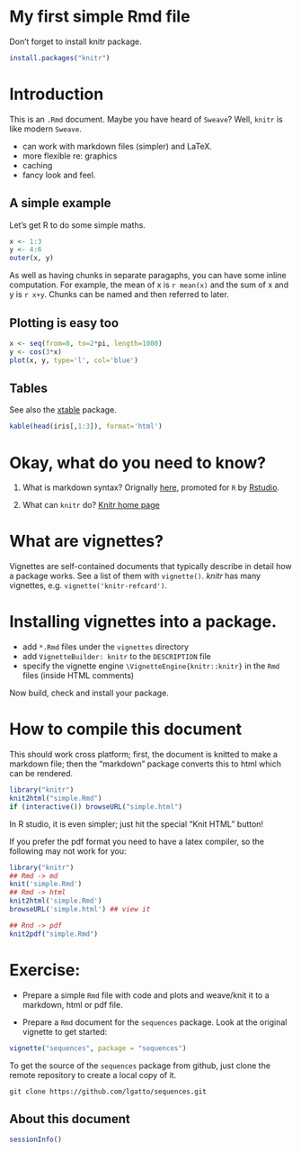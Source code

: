 # My first simple Rmd file

Don't forget to install knitr package.

```r
install.packages("knitr")
```

# Introduction

This is an `.Rmd` document.  Maybe you have heard of `Sweave`?
Well, `knitr` is like modern `Sweave`.

* can work with markdown files (simpler) and LaTeX.
* more flexible re: graphics
* caching
* fancy look and feel.

## A simple example

Let's get R to do some simple maths.

```r
x <- 1:3
y <- 4:6
outer(x, y)
```
As well as having chunks in separate paragaphs, you can have some
inline computation.  For example, the mean of x is `r mean(x)` and
the sum of x and y is `r x+y`.  Chunks can be named and then
referred to later.

## Plotting is easy too

```r
x <- seq(from=0, to=2*pi, length=1000)
y <- cos(3*x)
plot(x, y, type='l', col='blue')
```

## Tables 

See also the [xtable](http://cran.r-project.org/web/packages/xtable/)
package.

```r
kable(head(iris[,1:3]), format='html')
```

# Okay, what do you need to know?


1. What is markdown syntax? Orignally
   [here](http://daringfireball.net/projects/markdown), promoted for
   `R` by [Rstudio](http://rmarkdown.rstudio.com/).

2. What can `knitr` do? [Knitr home page](http://yihui.name/knitr/)


# What are vignettes?

Vignettes are self-contained documents that typically describe in
detail how a package works.  See a list of them with `vignette()`.
*knitr* has many vignettes, e.g. `vignette('knitr-refcard')`.

# Installing vignettes into a package.

- add `*.Rmd` files under the `vignettes` directory
- add `VignetteBuilder: knitr` to the `DESCRIPTION` file
- specify the vignette engine `\VignetteEngine{knitr::knitr}` in the
  `Rmd` files (inside HTML comments)

Now build, check and install your package.

# How to compile this document

This should work cross platform; first, the document is knitted to
make a markdown file; then the "markdown" package converts this to
html which can be rendered.

```r
library("knitr")
knit2html("simple.Rmd")
if (interactive()) browseURL("simple.html")
```

In R studio, it is even simpler; just hit the special "Knit HTML"
button!

If you prefer the pdf format you need to have a latex compiler, so the
following may not work for you:

```r
library("knitr")
## Rmd -> md
knit('simple.Rmd')
## Rmd -> html
knit2html('simple.Rmd')
browseURL('simple.html') ## view it

## Rnd -> pdf
knit2pdf("simple.Rmd")
```
# Exercise:

- Prepare a simple `Rmd` file with code and plots and weave/knit it to
a markdown, html or pdf file.

- Prepare a `Rmd` document for the `sequences` package. Look at the
original vignette to get started:

```r
vignette("sequences", package = "sequences")
```

To get the source of the `sequences` package from github, just clone
the remote repository to create a local copy of it.

```
git clone https://github.com/lgatto/sequences.git
```

## About this document

```r
sessionInfo()
```
